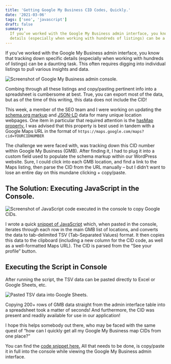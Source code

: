 ```yaml
---
title: 'Getting Google My Business CID Codes, Quickly.'
date: '2021-03-06'
tags: ['seo', 'javascript']
draft: false
summary:
  If you’ve worked with the Google My Business admin interface, you know that tracking down specific
  details (especially when working with hundreds of listings) can be a daunting task.
---
```


If you’ve worked with the Google My Business admin interface, you know that tracking down specific
details (especially when working with hundreds of listings) can be a daunting task. This often
requires digging into individual listings to pull various insights and data.

![Screenshot of Google My Business admin console.](/static/images/blog/google-cid-gmb-admin.webp)

Combing through all these listings and copy/pasting pertinent info into a spreadsheet is cumbersome
at best. True, you can export most of the data, but as of the time of this writing, this data does
not include the CID!

This week, a member of the SEO team and I were working on updating the
[schema.org markup](https://schema.org/LocalBusiness) and
[JSON-LD](https://developers.google.com/search/docs/data-types/local-business) data for many unique
location webpages. One item in particular that required attention is the
[hasMap property.](https://authoritynw.com/blog/adding-schema-markup-to-maps-urls/) I was advised
that this property is best used in tandem with a Google Maps URL in the format of
`https://maps.google.com/maps?cid=YOURCIDNUMBER`

The challenge we were faced with, was tracking down this CID number within Google My Business (GMB).
After finding it, I had to plug it into a custom field used to populate the schema markup within our
WordPress website. Sure, I could click into each GMB location, and find a link to the Maps listing,
then parse the CID from the URL manually – but I didn’t want to lose an entire day on this mundane
clicking + copy/paste.

## The Solution: Executing JavaScript in the Console.

![Screenshot of JavaScript code executed in the console to copy Google CIDs.](/static/images/blog/google-cid-script-executed.webp)

I wrote a quick
[snippet of JavaScript](https://gist.github.com/missionmike/667bf157d7a0c11a17f097383a21b535) which,
when pasted in the console, iterates through each row in the main GMB list of locations, and
converts the data to tab-delimited TSV (Tab-Separated Values) format. It then copies this data to
the clipboard (including a new column for the CID code, as well as a well-formatted Maps URL). The
CID is parsed from the “See your profile” button.

## Executing the Script in Console

After running the script, the TSV data can be pasted directly to Excel or Google Sheets, etc.

![Pasted TSV data into Google Sheets.](/static/images/blog/google-cid-pasted-data.webp)

Copying 200+ rows of GMB data straight from the admin interface table into a spreadsheet took a
matter of seconds! And furthermore, the CID was present and readily available for use in our
application!

I hope this helps somebody out there, who may be faced with the same quest of “how can I quickly get
all my Google My Business map CIDs from one place?”

You can find the
[code snippet here.](https://gist.github.com/missionmike/667bf157d7a0c11a17f097383a21b535) All that
needs to be done, is copy/paste it in full into the console while viewing the Google My Business
admin interface.
